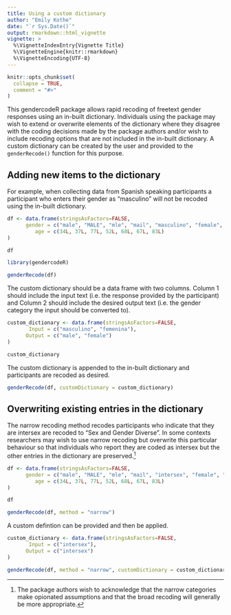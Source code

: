 ```yaml
---
title: Using a custom dictionary
author: "Emily Kothe"
date: "`r Sys.Date()`"
output: rmarkdown::html_vignette
vignette: >
  %\VignetteIndexEntry{Vignette Title}
  %\VignetteEngine{knitr::rmarkdown}
  %\VignetteEncoding{UTF-8}
---
```


```r
knitr::opts_chunk$set(
  collapse = TRUE,
  comment = "#>"
)
```

This gendercodeR package allows rapid recoding of freetext gender responses 
using an in-built dictionary. Individuals using the package may wish to extend 
or overwrite elements of the dictionary where they disagree with the coding 
decisions made by the package authors and/or wish to include recoding options 
that are not included in the in-built dictionary. A custom dictionary can be 
created by the user and provided to the `genderRecode()` function for this purpose. 

## Adding new items to the dictionary

For example, when collecting data from Spanish speaking participants a 
participant who enters their gender as "masculino" will not be recoded using 
the in-built dictionary.

```r

df <- data.frame(stringsAsFactors=FALSE,
      gender = c("male", "MALE", "mle", "mail", "masculino", "female", "enby"),
         age = c(34L, 37L, 77L, 52L, 68L, 67L, 83L)
)

df

library(gendercodeR)

genderRecode(df)
```

The custom dictionary should be a data frame with two columns. Column 1 should 
include the input text (i.e. the response provided by the participant) and 
Column 2 should include the desired output text (i.e. the gender category the 
input should be converted to).

```r

custom_dictionary <- data.frame(stringsAsFactors=FALSE,
       Input = c("masculino", "femenina"),
      Output = c("male", "female")
)

custom_dictionary
```

The custom dictionary is appended to the in-built dictionary and participants 
are recoded as desired.

```r
genderRecode(df, customDictionary = custom_dictionary)
```

## Overwriting existing entries in the dictionary

The narrow recoding method recodes participants who indicate that they are 
intersex are recoded to "Sex and Gender Diverse". In some contexts researchers 
may wish to use narrow recoding but overwrite this particular behaviour so that 
individuals who report they are coded as intersex but the other entries in the 
dictionary are preserved.^[The package authors wish to acknowledge that the 
narrow categories make opionated assumptions and that the broad recoding will 
generally be more appropriate.]

```r

df <- data.frame(stringsAsFactors=FALSE,
      gender = c("male", "MALE", "mle", "mail", "intersex", "female", "enby"),
         age = c(34L, 37L, 77L, 52L, 68L, 67L, 83L)
)

df

genderRecode(df, method = "narrow")
```

A custom defintion can be provided and then be applied.

```r

custom_dictionary <- data.frame(stringsAsFactors=FALSE,
       Input = c("intersex"),
      Output = c("intersex")
)

genderRecode(df, method = "narrow", customDictionary = custom_dictionary)
```
